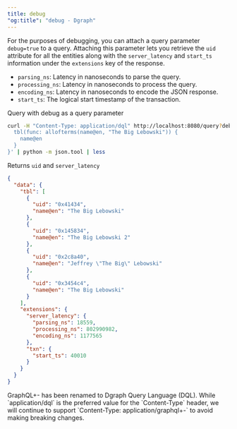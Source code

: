 ```yaml
---
title: debug
"og:title": "debug - Dgraph"
---
```



<DgraphWIP />

For the purposes of debugging, you can attach a query parameter `debug=true` to
a query. Attaching this parameter lets you retrieve the `uid` attribute for all
the entities along with the `server_latency` and `start_ts` information under
the `extensions` key of the response.

- `parsing_ns`: Latency in nanoseconds to parse the query.
- `processing_ns`: Latency in nanoseconds to process the query.
- `encoding_ns`: Latency in nanoseconds to encode the JSON response.
- `start_ts`: The logical start timestamp of the transaction.

Query with debug as a query parameter

```sh
curl -H "Content-Type: application/dql" http://localhost:8080/query?debug=true -XPOST -d $'{
  tbl(func: allofterms(name@en, "The Big Lebowski")) {
    name@en
  }
}' | python -m json.tool | less
```

Returns `uid` and `server_latency`

```json
{
  "data": {
    "tbl": [
      {
        "uid": "0x41434",
        "name@en": "The Big Lebowski"
      },
      {
        "uid": "0x145834",
        "name@en": "The Big Lebowski 2"
      },
      {
        "uid": "0x2c8a40",
        "name@en": "Jeffrey \"The Big\" Lebowski"
      },
      {
        "uid": "0x3454c4",
        "name@en": "The Big Lebowski"
      }
    ],
    "extensions": {
      "server_latency": {
        "parsing_ns": 18559,
        "processing_ns": 802990982,
        "encoding_ns": 1177565
      },
      "txn": {
        "start_ts": 40010
      }
    }
  }
}
```

<Note>
  GraphQL+- has been renamed to Dgraph Query Language (DQL). While
  `application/dql` is the preferred value for the `Content-Type` header, we
  will continue to support `Content-Type: application/graphql+-` to avoid making
  breaking changes.
</Note>
